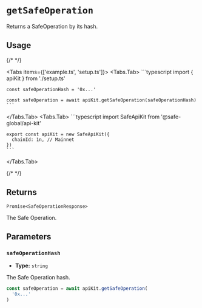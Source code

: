 
# `getSafeOperation`

Returns a SafeOperation by its hash.

## Usage

{/* <!-- vale off --> */}

<Tabs items={['example.ts', 'setup.ts']}>
  <Tabs.Tab>
    ```typescript
    import { apiKit } from './setup.ts'
    
    const safeOperationHash = '0x...'

    const safeOperation = await apiKit.getSafeOperation(safeOperationHash)
    ```
  </Tabs.Tab>
  <Tabs.Tab>
    ```typescript
    import SafeApiKit from '@safe-global/api-kit'

    export const apiKit = new SafeApiKit({
      chainId: 1n, // Mainnet
    })
    ```
  </Tabs.Tab>
</Tabs>

{/* <!-- vale on --> */}

## Returns

`Promise<SafeOperationResponse>`

The Safe Operation.

## Parameters

### `safeOperationHash`

- **Type:** `string`

The Safe Operation hash.

```typescript focus=2
const safeOperation = await apiKit.getSafeOperation(
  '0x...'
)
```
